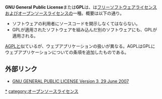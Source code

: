 '''GNU General Public License'''または'''GPL'''は、は[[フリーソフトウェア]]ライセンスおよび[[オープンソース]]ライセンスの一種。概要は以下の通り。

* ソフトウェアの利用者にソースコードを開示しなくてはならない。
* GPLが適用されたソフトウェアを組み込んだ別のソフトウェアにも、GPLが適用される。

[[GNU Affero General Public License|AGPL]]と似ているが、ウェブアプリケーションの扱いが異なる。AGPLはGPLにウェブアプリケーションについての条項を追加したものである。

==外部リンク==
* [https://www.gnu.org/licenses/gpl-3.0.html GNU GENERAL PUBLIC LICENSE Version 3, 29 June 2007]

{{DEFAULTSORT: gnugeneralpubliclicense}}
[[category:GNU General Public License|*]]
[[category:オープンソースライセンス]]